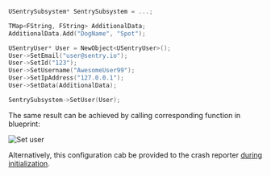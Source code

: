 ```cpp
USentrySubsystem* SentrySubsystem = ...;

TMap<FString, FString> AdditionalData;
AdditionalData.Add("DogName", "Spot");

USentryUser* User = NewObject<USentryUser>();
User->SetEmail("user@sentry.io");
User->SetId("123");
User->SetUsername("AwesomeUser99");
User->SetIpAddress("127.0.0.1");
User->SetData(AdditionalData);

SentrySubsystem->SetUser(User);
```

The same result can be achieved by calling corresponding function in blueprint:

![Set user](unreal_set_user.png)

Alternatively, this configuration cab be provided to the crash reporter [during initialization](/platforms/unreal/configuration/setup-crashreporter/#configure-attributes).
